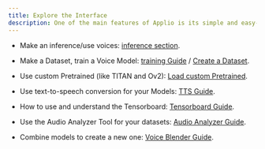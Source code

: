 ```yaml
---
title: Explore the Interface
description: One of the main features of Applio is its simple and easy-to-understand interface. Here you will find the main things you can do.
---
```


- Make an inference/use voices: [inference section](/applio/getting-started/inference).

- Make a Dataset, train a Voice Model: [training Guide](/applio/getting-started/training) / [Create a Dataset](/applio/guides/create-datasets/how-create-datasets).

- Use custom Pretrained (like TITAN and Ov2): [Load custom Pretrained](/applio/getting-started/pretrained).

- Use text-to-speech conversion for your Models: [TTS Guide](/applio/getting-started/tts).

- How to use and understand the Tensorboard: [Tensorboard Guide](/applio/getting-started/tensorboard).

- Use the Audio Analyzer Tool for your datasets: [Audio Analyzer Guide](/applio/getting-started/audio-analyzer).

- Combine models to create a new one: [Voice Blender Guide](/applio/getting-started/voice-blender.mdx).
